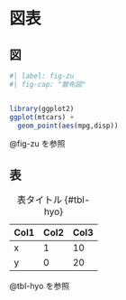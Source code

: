 # 図表 {#sec-caution}

## 図

```r
#| label: fig-zu
#| fig-cap: "散布図"


library(ggplot2)
ggplot(mtcars) +
  geom_point(aes(mpg,disp))

```

@fig-zu を参照

## 表

| Col1 | Col2 | Col3 |
|------|------|------|
| x    | 1    | 10   |
| y    | 0    | 20   |

: 表タイトル {#tbl-hyo}

@tbl-hyo を参照
